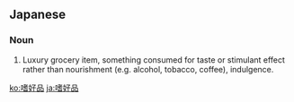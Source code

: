 ==Japanese==
{{ja-kanjitab|し|こう|ひん|yomi=o}}

===Noun===
{{ja-noun|しこうひん}}

# Luxury grocery item, something consumed for taste or stimulant effect rather than nourishment (e.g. alcohol, tobacco, coffee), indulgence.

[[ko:嗜好品]]
[[ja:嗜好品]]